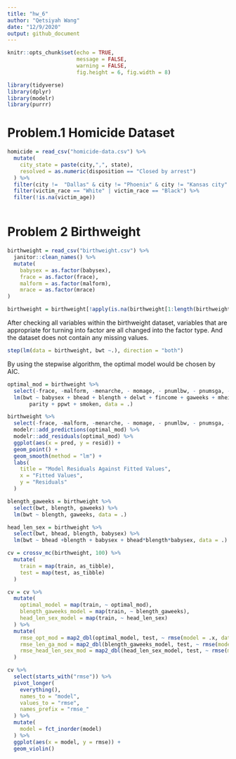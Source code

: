 ```yaml
---
title: "hw_6"
author: "Qetsiyah Wang"
date: "12/9/2020"
output: github_document
---
```


```r
knitr::opts_chunk$set(echo = TRUE,
                      message = FALSE,
                      warning = FALSE,
                      fig.height = 6, fig.width = 8)

library(tidyverse)
library(dplyr)
library(modelr)
library(purrr)
```

# Problem.1 Homicide Dataset

```r
homicide = read_csv("homicide-data.csv") %>%
  mutate(
    city_state = paste(city,",", state),
    resolved = as.numeric(disposition == "Closed by arrest")
  ) %>%
  filter(city !=  "Dallas" & city != "Phoenix" & city != "Kansas city" & city != "Tulsa") %>%
  filter(victim_race == "White" | victim_race == "Black") %>%
  filter(!is.na(victim_age))

```

```r



```


# Problem 2 Birthweight

```r

birthweight = read_csv("birthweight.csv") %>%
  janitor::clean_names() %>%
  mutate(
    babysex = as.factor(babysex), 
    frace = as.factor(frace), 
    malform = as.factor(malform), 
    mrace = as.factor(mrace)
)

birthweight = birthweight[!apply(is.na(birthweight[1:length(birthweight)]), 1, any),]
```

   After checking all variables within the birthweight dataset, variables that are appropriate for turning into factor are all changed into the factor type. And the dataset does not contain any missing values.

```r
step(lm(data = birthweight, bwt ~.), direction = "both")
```
  By using the stepwise algorithm, the optimal model would be chosen by AIC.
  
```r

optimal_mod = birthweight %>%
  select(-frace, -malform, -menarche, - momage, - pnumlbw, - pnumsga, -wtgain) %>%
  lm(bwt ~ babysex + bhead + blength + delwt + fincome + gaweeks + mheight + mrace + 
       parity + ppwt + smoken, data = .)

birthweight %>%
  select(-frace, -malform, -menarche, - momage, - pnumlbw, - pnumsga, -wtgain) %>%
  modelr::add_predictions(optimal_mod) %>%
  modelr::add_residuals(optimal_mod) %>%
  ggplot(aes(x = pred, y = resid)) +
  geom_point() +
  geom_smooth(method = "lm") +
  labs(
    title = "Model Residuals Against Fitted Values",
    x = "Fitted Values",
    y = "Residuals"
  )

```

```r

blength_gaweeks = birthweight %>%
  select(bwt, blength, gaweeks) %>%
  lm(bwt ~ blength, gaweeks, data = .)

head_len_sex = birthweight %>%
  select(bwt, bhead, blength, babysex) %>%
  lm(bwt ~ bhead +blength + babysex + bhead*blength*babysex, data = .)

cv = crossv_mc(birthweight, 100) %>%
  mutate(
    train = map(train, as_tibble),
    test = map(test, as_tibble)
  )

cv = cv %>%
  mutate(
    optimal_model = map(train, ~ optimal_mod),
    blength_gaweeks_model = map(train, ~ blength_gaweeks),
    head_len_sex_model = map(train, ~ head_len_sex)
  ) %>%
  mutate(
    rmse_opt_mod = map2_dbl(optimal_model, test, ~ rmse(model = .x, data = .y)),
    rmse_len_ga_mod = map2_dbl(blength_gaweeks_model, test, ~ rmse(model = .x, data = .y)),
    rmse_head_len_sex_mod = map2_dbl(head_len_sex_model, test, ~ rmse(model = .x, data = .y))
  )

cv %>%
  select(starts_with("rmse")) %>%
  pivot_longer(
    everything(),
    names_to = "model",
    values_to = "rmse",
    names_prefix = "rmse_"
  ) %>%
  mutate(
    model = fct_inorder(model)
  ) %>%
  ggplot(aes(x = model, y = rmse)) +
  geom_violin()
```











